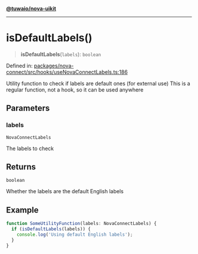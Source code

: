 [**@tuwaio/nova-uikit**](../../../../README.md)

***

# isDefaultLabels()

> **isDefaultLabels**(`labels`): `boolean`

Defined in: [packages/nova-connect/src/hooks/useNovaConnectLabels.ts:186](https://github.com/TuwaIO/nova-uikit/blob/465727cc7679afe03481c0a87226bb585ac2e3b7/packages/nova-connect/src/hooks/useNovaConnectLabels.ts#L186)

Utility function to check if labels are default ones (for external use)
This is a regular function, not a hook, so it can be used anywhere

## Parameters

### labels

`NovaConnectLabels`

The labels to check

## Returns

`boolean`

Whether the labels are the default English labels

## Example

```typescript
function SomeUtilityFunction(labels: NovaConnectLabels) {
  if (isDefaultLabels(labels)) {
    console.log('Using default English labels');
  }
}
```
